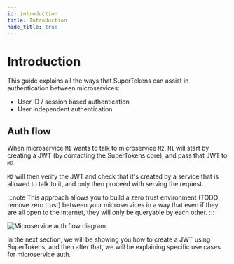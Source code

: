 ```yaml
---
id: introduction
title: Introduction
hide_title: true
---
```


# Introduction

This guide explains all the ways that SuperTokens can assist in authentication between microservices:
- User ID / session based authentication
- User independent authentication

## Auth flow
When microservice `M1` wants to talk to microservice `M2`, `M1` will start by creating a JWT (by contacting the SuperTokens core), and pass that JWT to `M2`.

`M2` will then verify the JWT and check that it's created by a service that is allowed to talk to it, and only then proceed with serving the request.

:::note
This approach allows you to build a zero trust environment (TODO: remove zero trust) between your microservices in a way that even if they are all open to the internet, they will only be queryable by each other. 
:::

<img src="/img/microservice_auth/architecture.png" alt="Microservice auth flow diagram" />

In the next section, we will be showing you how to create a JWT using SuperTokens, and then after that, we will be explaining specific use cases for microservice auth.